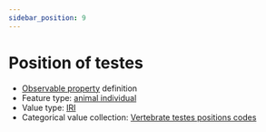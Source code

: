 ```yaml
---
sidebar_position: 9
---
```



# Position of testes

- [Observable property](/viewers/dawe-vocabs?uri=https://linked.data.gov.au/def/nrm/0c87c594-0002-479f-8a4b-6f63743065b8) definition
- Feature type: [animal individual](http://linked.data.gov.au/def/tern-cv/ecb855ed-50e1-4299-8491-861759ef40b7)
- Value type: [IRI](https://w3id.org/tern/ontologies/tern/IRI)
- Categorical value collection: [Vertebrate testes positions codes](/viewers/dawe-vocabs?uri=https://linked.data.gov.au/def/nrm/6a46703e-dbc3-440e-b06f-217c400a18b5)

<Example
  protocolModule="vertebrate-identify"
  observableProperty="https://linked.data.gov.au/def/nrm/0c87c594-0002-479f-8a4b-6f63743065b8"
/>
